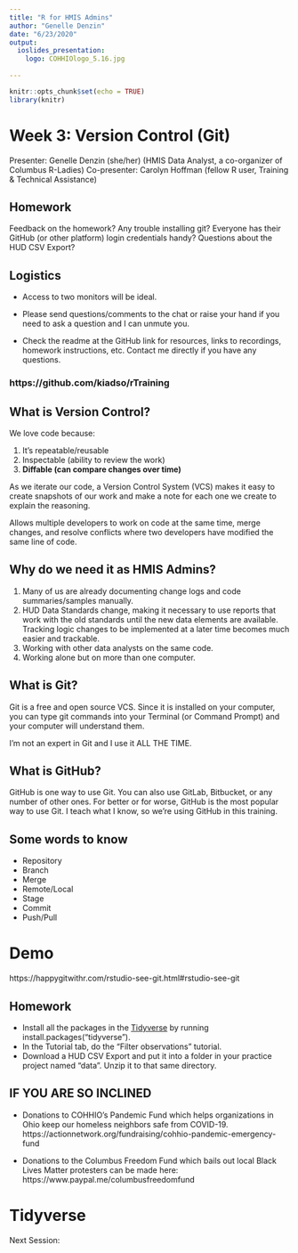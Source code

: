 ```yaml
---
title: "R for HMIS Admins"
author: "Genelle Denzin"
date: "6/23/2020"
output: 
  ioslides_presentation:
    logo: COHHIOlogo_5.16.jpg
    
---
```


```r
knitr::opts_chunk$set(echo = TRUE)
library(knitr)
```

# Week 3: Version Control (Git)

Presenter: Genelle Denzin (she/her)
(HMIS Data Analyst, a co-organizer of Columbus R-Ladies)
Co-presenter: Carolyn Hoffman (fellow R user, Training & Technical Assistance)

## Homework

Feedback on the homework? Any trouble installing git? Everyone has their GitHub (or other platform) login credentials handy? Questions about the HUD CSV Export?

## Logistics

- Access to two monitors will be ideal.

- Please send questions/comments to the chat or raise your hand if you need to ask a question and I can unmute you. 

- Check the readme at the GitHub link for resources, links to recordings, homework instructions, etc. Contact me directly if you have any questions.

### https://github.com/kiadso/rTraining

## What is Version Control?

We love code because:

1. It's repeatable/reusable 
2. Inspectable (ability to review the work)
3. **Diffable (can compare changes over time)**

As we iterate our code, a Version Control System (VCS) makes it easy to create snapshots of our work and make a note for each one we create to explain the reasoning.

Allows multiple developers to work on code at the same time, merge changes, and resolve conflicts where two developers have modified the same line of code.

## Why do we need it as HMIS Admins?

1. Many of us are already documenting change logs and code summaries/samples manually.
2. HUD Data Standards change, making it necessary to use reports that work with the old standards until the new data elements are available. Tracking logic changes to be implemented at a later time becomes much easier and trackable.
3. Working with other data analysts on the same code.
4. Working alone but on more than one computer.

## What is Git?

Git is a free and open source VCS. Since it is installed on your computer, you can type git commands into your Terminal (or Command Prompt) and your computer will understand them.

I'm not an expert in Git and I use it ALL THE TIME.

## What is GitHub?

GitHub is one way to use Git. You can also use GitLab, Bitbucket, or any number of other ones. For better or for worse, GitHub is the most popular way to use Git. I teach what I know, so we're using GitHub in this training.

## Some words to know

- Repository
- Branch
- Merge
- Remote/Local
- Stage
- Commit
- Push/Pull

# Demo

https://happygitwithr.com/rstudio-see-git.html#rstudio-see-git

## Homework 

- Install all the packages in the [Tidyverse](https://www.tidyverse.org/packages/) by running install.packages("tidyverse").
- In the Tutorial tab, do the "Filter observations" tutorial.
- Download a HUD CSV Export and put it into a folder in your practice project named "data". Unzip it to that same directory.

## IF YOU ARE SO INCLINED

- Donations to COHHIO's Pandemic Fund  which helps organizations in Ohio keep our homeless neighbors safe from COVID-19. https://actionnetwork.org/fundraising/cohhio-pandemic-emergency-fund

- Donations to the Columbus Freedom Fund which bails out local Black Lives Matter protesters can be made here: https://www.paypal.me/columbusfreedomfund

# Tidyverse

Next Session:

